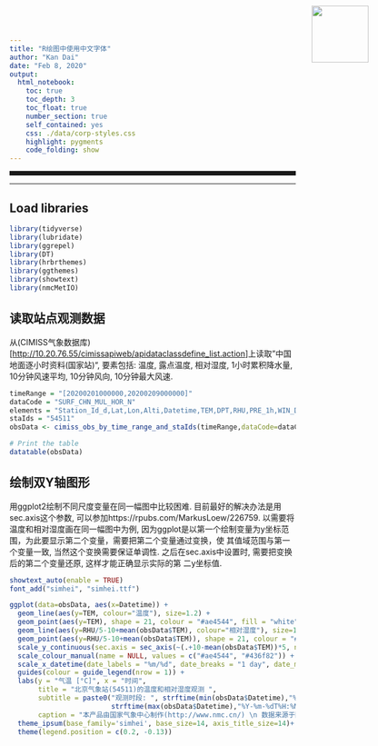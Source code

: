 ```yaml
---
title: "R绘图中使用中文字体"
author: "Kan Dai"
date: "Feb 8, 2020"
output: 
  html_notebook:
    toc: true
    toc_depth: 3
    toc_float: true
    number_section: true
    self_contained: yes
    css: ./data/corp-styles.css
    highlight: pygments
    code_folding: show
---
```


<img src="./data/nmc_large.png" style="position:absolute;top:10px;right:100px;" width="100" height="100"/>

<hr style="height:8px;">

------------------------------------------------------------------------

## Load libraries

```r
library(tidyverse)
library(lubridate)
library(ggrepel)
library(DT)
library(hrbrthemes)
library(ggthemes)
library(showtext)
library(nmcMetIO)
```

## 读取站点观测数据

从(CIMISS气象数据库)[<http://10.20.76.55/cimissapiweb/apidataclassdefine_list.action>]上读取"中国地面逐小时资料(国家站)", 要素包括: 温度, 露点温度, 相对湿度, 1小时累积降水量, 10分钟风速平均, 10分钟风向, 10分钟最大风速.

```r
timeRange = "[20200201000000,20200209000000]"
dataCode = "SURF_CHN_MUL_HOR_N"
elements = "Station_Id_d,Lat,Lon,Alti,Datetime,TEM,DPT,RHU,PRE_1h,WIN_D_Avg_10mi,WIN_S_Avg_10mi,WIN_S_Max"
staIds = "54511"
obsData <- cimiss_obs_by_time_range_and_staIds(timeRange,dataCode=dataCode,elements=elements,staIds=staIds)

# Print the table
datatable(obsData)
```

## 绘制双Y轴图形

用ggplot2绘制不同尺度变量在同一幅图中比较困难. 目前最好的解决办法是用sec.axis这个参数, 可以参加https://rpubs.com/MarkusLoew/226759. 以需要将温度和相对湿度画在同一幅图中为例, 因为ggplot是以第一个绘制变量为y坐标范围，为此要显示第二个变量，需要把第二个变量通过变换，使 其值域范围与第一个变量一致, 当然这个变换需要保证单调性. 之后在sec.axis中设置时, 需要把变换后的第二个变量还原, 这样才能正确显示实际的第 二y坐标值.

```r
showtext_auto(enable = TRUE)
font_add("simhei", "simhei.ttf")

ggplot(data=obsData, aes(x=Datetime)) + 
  geom_line(aes(y=TEM, colour="温度"), size=1.2) +
  geom_point(aes(y=TEM), shape = 21, colour = "#ae4544", fill = "white", size = 1.2, stroke = 1.2) +
  geom_line(aes(y=RHU/5-10+mean(obsData$TEM), colour="相对湿度"), size=1.2) +
  geom_point(aes(y=RHU/5-10+mean(obsData$TEM)), shape = 21, colour = "#436f82", fill = "white", size = 1.2, stroke = 1.2) +
  scale_y_continuous(sec.axis = sec_axis(~(.+10-mean(obsData$TEM))*5, name = "相对湿度 [%]", breaks=c(0,25,50,75,100))) + 
  scale_colour_manual(name = NULL, values = c("#ae4544", "#436f82")) +
  scale_x_datetime(date_labels = "%m/%d", date_breaks = "1 day", date_minor_breaks="6 hours", expand=c(0,0)) +
  guides(colour = guide_legend(nrow = 1)) +
  labs(y = "气温 [°C]", x = "时间",
       title = "北京气象站(54511)的温度和相对湿度观测 ",
       subtitle = paste0("观测时段: ", strftime(min(obsData$Datetime),"%Y-%m-%dT%H:%M"), " - ",
                         strftime(max(obsData$Datetime),"%Y-%m-%dT%H:%M")),
       caption = "本产品由国家气象中心制作(http://www.nmc.cn/) \n 数据来源于国家信息中心CIMISS数据库 ") +
  theme_ipsum(base_family='simhei', base_size=14, axis_title_size=14)+
  theme(legend.position = c(0.2, -0.13))
```
